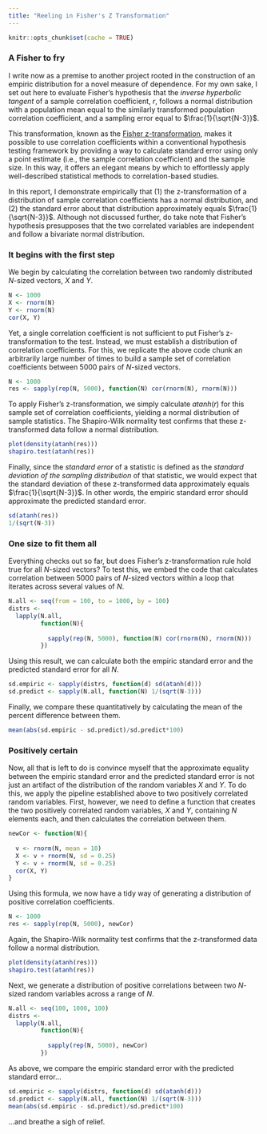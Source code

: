 ```yaml
---
title: "Reeling in Fisher's Z Transformation"
---
```


```r
knitr::opts_chunk$set(cache = TRUE)
```

### A Fisher to fry

I write now as a premise to another project rooted in the construction of an empiric distribution for a novel measure of dependence. For my own sake, I set out here to evaluate Fisher's hypothesis that the *inverse hyperbolic tangent* of a sample correlation coefficient, $r$, follows a normal distribution with a population mean equal to the similarly transformed population correlation coefficient, and a sampling error equal to $\frac{1}{\sqrt{N-3}}$.

This transformation, known as the [Fisher z-transformation](https://en.wikipedia.org/wiki/Fisher_transformation), makes it possible to use correlation coefficients within a conventional hypothesis testing framework by providing a way to calculate standard error using only a point estimate (i.e., the sample correlation coefficient) and the sample size. In this way, it offers an elegant means by which to effortlessly apply well-described statistical methods to correlation-based studies.

In this report, I demonstrate empirically that (1) the z-transformation of a distribution of sample correlation coefficients has a normal distribution, and (2) the standard error about that distribution approximately equals $\frac{1}{\sqrt{N-3}}$. Although not discussed further, do take note that Fisher's hypothesis presupposes that the two correlated variables are independent and follow a bivariate normal distribution.

### It begins with the first step

We begin by calculating the correlation between two randomly distributed $N$-sized vectors, $X$ and $Y$.

```r
N <- 1000
X <- rnorm(N)
Y <- rnorm(N)
cor(X, Y)
```

Yet, a single correlation coefficient is not sufficient to put Fisher's z-transformation to the test. Instead, we must establish a distribution of correlation coefficients. For this, we replicate the above code chunk an arbitrarily large number of times to build a sample set of correlation coefficients between 5000 pairs of $N$-sized vectors.

```r
N <- 1000
res <- sapply(rep(N, 5000), function(N) cor(rnorm(N), rnorm(N)))
```

To apply Fisher's z-transformation, we simply calculate $atanh(r)$ for this sample set of correlation coefficients, yielding a normal distribution of sample statistics. The Shapiro-Wilk normality test confirms that these z-transformed data follow a normal distribution.

```r
plot(density(atanh(res)))
shapiro.test(atanh(res))
```

Finally, since the *standard error* of a statistic is defined as the *standard deviation of the sampling distribution* of that statistic, we would expect that the standard deviation of these z-transformed data approximately equals $\frac{1}{\sqrt{N-3}}$. In other words, the empiric standard error should approximate the predicted standard error.

```r
sd(atanh(res))
1/(sqrt(N-3))
```

### One size to fit them all

Everything checks out so far, but does Fisher's z-transformation rule hold true for all $N$-sized vectors? To test this, we embed the code that calculates correlation between 5000 pairs of $N$-sized vectors within a loop that iterates across several values of $N$.

```r
N.all <- seq(from = 100, to = 1000, by = 100)
distrs <-
  lapply(N.all,
         function(N){
           
           sapply(rep(N, 5000), function(N) cor(rnorm(N), rnorm(N)))
         })
```

Using this result, we can calculate both the empiric standard error and the predicted standard error for all $N$.

```r
sd.empiric <- sapply(distrs, function(d) sd(atanh(d)))
sd.predict <- sapply(N.all, function(N) 1/(sqrt(N-3)))
```

Finally, we compare these quantitatively by calculating the mean of the percent difference between them.

```r
mean(abs(sd.empiric - sd.predict)/sd.predict*100)
```

### Positively certain

Now, all that is left to do is convince myself that the approximate equality between the empiric standard error and the predicted standard error is not just an artifact of the distribution of the random variables $X$ and $Y$. To do this, we apply the pipeline established above to two positively correlated random variables. First, however, we need to define a function that creates the two positively correlated random variables, $X$ and $Y$, containing $N$ elements each, and then calculates the correlation between them.

```r
newCor <- function(N){
  
  v <- rnorm(N, mean = 10)
  X <- v + rnorm(N, sd = 0.25)
  Y <- v + rnorm(N, sd = 0.25)
  cor(X, Y)
}
```

Using this formula, we now have a tidy way of generating a distribution of positive correlation coefficients.

```r
N <- 1000
res <- sapply(rep(N, 5000), newCor)
```

Again, the Shapiro-Wilk normality test confirms that the z-transformed data follow a normal distribution.

```r
plot(density(atanh(res)))
shapiro.test(atanh(res))
```

Next, we generate a distribution of positive correlations between two $N$-sized random variables across a range of $N$.

```r
N.all <- seq(100, 1000, 100)
distrs <-
  lapply(N.all,
         function(N){
           
           sapply(rep(N, 5000), newCor)
         })
```

As above, we compare the empiric standard error with the predicted standard error...

```r
sd.empiric <- sapply(distrs, function(d) sd(atanh(d)))
sd.predict <- sapply(N.all, function(N) 1/(sqrt(N-3)))
mean(abs(sd.empiric - sd.predict)/sd.predict*100)
```

...and breathe a sigh of relief.
